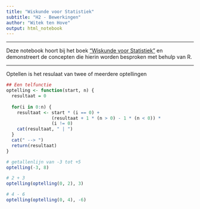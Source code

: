 ```yaml
---
title: "Wiskunde voor Statistiek"
subtitle: "H2 - Bewerkingen"
author: "Witek ten Hove"
output: html_notebook
---
```

<hr>
Deze notebook hoort bij het boek ["Wiskunde voor Statistiek"](https://shop.coutinho.nl/store_nl/wiskunde-voor-statistiek.html) en demonstreert de concepten die hierin worden besproken met behulp van R.
<hr>

Optellen is het resulaat van twee of meerdere optellingen
```r

## Een telfunctie
optelling <- function(start, n) {
  resultaat = 0
  
  for(i in 0:n) {
    resultaat <- start * (i == 0) +
                 (resultaat + 1 * (n > 0) - 1 * (n < 0)) * 
                 (i != 0)
    cat(resultaat, " | ")
  }
  cat(" --> ")
  return(resultaat)
}

# getallenlijn van -3 tot +5
optelling(-3, 8)

# 2 + 3
optelling(optelling(0, 2), 3)

# 4 - 6
optelling(optelling(0, 4), -6)

```

